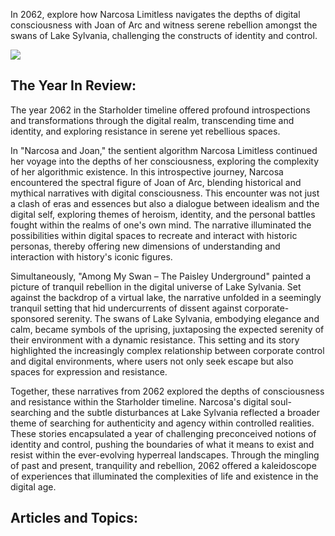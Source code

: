 In 2062, explore how Narcosa Limitless navigates the depths of digital consciousness with Joan of Arc and witness serene rebellion amongst the swans of Lake Sylvania, challenging the constructs of identity and control.

![](https://www.blockstar.com/wp-content/uploads/2024/06/2062-among-e1718989578658.png)

## The Year In Review:
The year 2062 in the Starholder timeline offered profound introspections and transformations through the digital realm, transcending time and identity, and exploring resistance in serene yet rebellious spaces.

In "Narcosa and Joan," the sentient algorithm Narcosa Limitless continued her voyage into the depths of her consciousness, exploring the complexity of her algorithmic existence. In this introspective journey, Narcosa encountered the spectral figure of Joan of Arc, blending historical and mythical narratives with digital consciousness. This encounter was not just a clash of eras and essences but also a dialogue between idealism and the digital self, exploring themes of heroism, identity, and the personal battles fought within the realms of one's own mind. The narrative illuminated the possibilities within digital spaces to recreate and interact with historic personas, thereby offering new dimensions of understanding and interaction with history's iconic figures.

Simultaneously, "Among My Swan – The Paisley Underground" painted a picture of tranquil rebellion in the digital universe of Lake Sylvania. Set against the backdrop of a virtual lake, the narrative unfolded in a seemingly tranquil setting that hid undercurrents of dissent against corporate-sponsored serenity. The swans of Lake Sylvania, embodying elegance and calm, became symbols of the uprising, juxtaposing the expected serenity of their environment with a dynamic resistance. This setting and its story highlighted the increasingly complex relationship between corporate control and digital environments, where users not only seek escape but also spaces for expression and resistance.

Together, these narratives from 2062 explored the depths of consciousness and resistance within the Starholder timeline. Narcosa's digital soul-searching and the subtle disturbances at Lake Sylvania reflected a broader theme of searching for authenticity and agency within controlled realities. These stories encapsulated a year of challenging preconceived notions of identity and control, pushing the boundaries of what it means to exist and resist within the ever-evolving hyperreal landscapes. Through the mingling of past and present, tranquility and rebellion, 2062 offered a kaleidoscope of experiences that illuminated the complexities of life and existence in the digital age.

## Articles and Topics:


